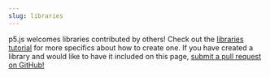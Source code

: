 ```yaml
---
slug: libraries
---
```


p5.js welcomes libraries contributed by others! Check out the [libraries tutorial](/contribute/creating_libraries) for more specifics about how to create one. If you have created a library and would like to have it included on this page, [submit a pull request on GitHub!](https://github.com/processing/p5.js-website/blob/main/contributing_libraries.md)
